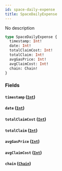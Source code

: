 ```yaml
---
id: space-daily-expense
title: SpaceDailyExpense
---
```



No description

```graphql
type SpaceDailyExpense {
  timestamp: Int!
  date: Int!
  totalClaimCost: Int!
  totalClaim: Int!
  avgGasPrice: Int!
  avgClaimCost: Int!
  chain: Chain!
}
```


### Fields

#### `timestamp` ([`Int`](../../references/scalars/int))




#### `date` ([`Int`](../../references/scalars/int))




#### `totalClaimCost` ([`Int`](../../references/scalars/int))




#### `totalClaim` ([`Int`](../../references/scalars/int))




#### `avgGasPrice` ([`Int`](../../references/scalars/int))




#### `avgClaimCost` ([`Int`](../../references/scalars/int))




#### `chain` ([`Chain`](../../references/enums/chain))






